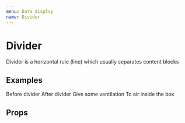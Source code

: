 ```yaml
---
menu: Data display
name: Divider
---
```



# Divider

Divider is a horizontal rule (line) which usually separates content blocks

## Examples

<Playground>
  <Paper bgColor="primary" style={{ padding: 8 }}>
    Before divider
  </Paper>
  <Divider verticalSpace="16px" />
  <Paper bgColor="primary" style={{ padding: 8 }}>
    After divider
  </Paper>
  <Divider invisible horizontalSpace="16px" />
  <List bgColor="color5">
    <ListItem>Give some ventilation</ListItem>
    <Divider horizontalSpace="16px" />
    <ListItem>To air inside the box</ListItem>
  </List>
</Playground>

## Props

<Props of={Divider} />
